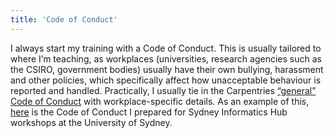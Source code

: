 ```yaml
---
title: 'Code of Conduct'
---
```


I always start my training with a Code of Conduct. This is usually tailored to where I'm teaching, as workplaces (universities, research agencies such as the CSIRO, government bodies) usually have their own bullying, harassment and other policies, which specifically affect how unacceptable behaviour is reported and handled. Practically, I usually tie in the Carpentries ["general" Code of Conduct](https://docs.carpentries.org/topic_folders/policies/code-of-conduct.html) with workplace-specific details. As an example of this, [here](https://sydney-informatics-hub.github.io/codeofconduct/) is the Code of Conduct I prepared for Sydney Informatics Hub workshops at the University of Sydney.